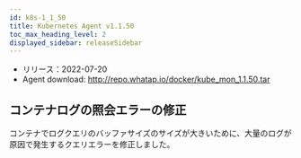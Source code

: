```yaml
---
id: k8s-1_1_50
title: Kubernetes Agent v1.1.50
toc_max_heading_level: 2
displayed_sidebar: releaseSidebar
---
```



-   リリース：2022-07-20
-   Agent download: http://repo.whatap.io/docker/kube_mon_1.1.50.tar

## コンテナログの照会エラーの修正

コンテナでログクエリのバッファサイズのサイズが大きいために、大量のログが原因で発生するクエリエラーを修正しました。
